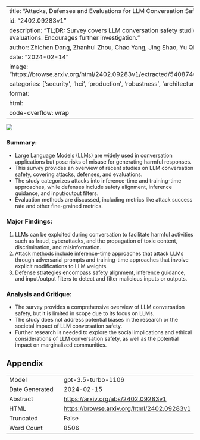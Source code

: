 
---
title: "Attacks, Defenses and Evaluations for LLM Conversation Safety: A Survey"
id: "2402.09283v1"
description: "TL;DR: Survey covers LLM conversation safety studies on attacks, defenses, and evaluations. Encourages further investigation."
author: Zhichen Dong, Zhanhui Zhou, Chao Yang, Jing Shao, Yu Qiao
date: "2024-02-14"
image: "https://browse.arxiv.org/html/2402.09283v1/extracted/5408740/figures/defense_overview.png"
categories: ['security', 'hci', 'production', 'robustness', 'architectures']
format:
  html:
    code-overflow: wrap
---

![](https://browse.arxiv.org/html/2402.09283v1/extracted/5408740/figures/defense_overview.png)

### **Summary:**
- Large Language Models (LLMs) are widely used in conversation applications but pose risks of misuse for generating harmful responses.
- This survey provides an overview of recent studies on LLM conversation safety, covering attacks, defenses, and evaluations.
- The study categorizes attacks into inference-time and training-time approaches, while defenses include safety alignment, inference guidance, and input/output filters.
- Evaluation methods are discussed, including metrics like attack success rate and other fine-grained metrics.

### **Major Findings:**
1. LLMs can be exploited during conversation to facilitate harmful activities such as fraud, cyberattacks, and the propagation of toxic content, discrimination, and misinformation.
2. Attack methods include inference-time approaches that attack LLMs through adversarial prompts and training-time approaches that involve explicit modifications to LLM weights.
3. Defense strategies encompass safety alignment, inference guidance, and input/output filters to detect and filter malicious inputs or outputs.

### **Analysis and Critique:**
- The survey provides a comprehensive overview of LLM conversation safety, but it is limited in scope due to its focus on LLMs.
- The study does not address potential biases in the research or the societal impact of LLM conversation safety.
- Further research is needed to explore the social implications and ethical considerations of LLM conversation safety, as well as the potential impact on marginalized communities.

## Appendix

|          |          |
|----------|----------|
| Model     | gpt-3.5-turbo-1106       |
| Date Generated     | 2024-02-15       |
| Abstract | [https://arxiv.org/abs/2402.09283v1](https://arxiv.org/abs/2402.09283v1)        |
| HTML     | [https://browse.arxiv.org/html/2402.09283v1](https://browse.arxiv.org/html/2402.09283v1)       |
| Truncated       | False       |
| Word Count       | 8506       |